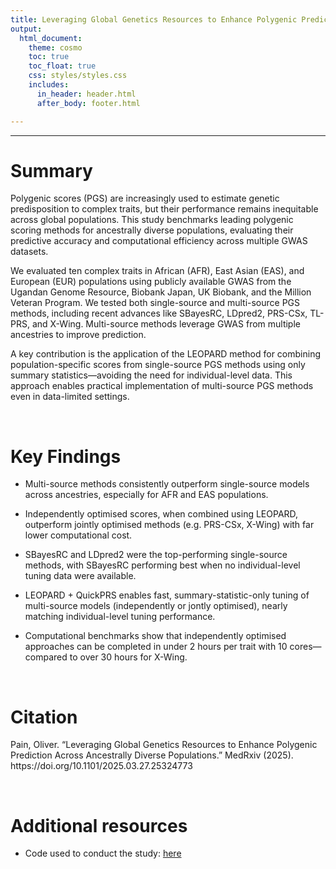 ```yaml
---
title: Leveraging Global Genetics Resources to Enhance Polygenic Prediction Across Ancestrally Diverse Populations
output: 
  html_document:
    theme: cosmo
    toc: true
    toc_float: true
    css: styles/styles.css
    includes:
      in_header: header.html
      after_body: footer.html

---
```


***

# Summary

Polygenic scores (PGS) are increasingly used to estimate genetic predisposition to complex traits, but their performance remains inequitable across global populations. This study benchmarks leading polygenic scoring methods for ancestrally diverse populations, evaluating their predictive accuracy and computational efficiency across multiple GWAS datasets.

We evaluated ten complex traits in African (AFR), East Asian (EAS), and European (EUR) populations using publicly available GWAS from the Ugandan Genome Resource, Biobank Japan, UK Biobank, and the Million Veteran Program. We tested both single-source and multi-source PGS methods, including recent advances like SBayesRC, LDpred2, PRS-CSx, TL-PRS, and X-Wing. Multi-source methods leverage GWAS from multiple ancestries to improve prediction.

A key contribution is the application of the LEOPARD method for combining population-specific scores from single-source PGS methods using only summary statistics—avoiding the need for individual-level data. This approach enables practical implementation of multi-source PGS methods even in data-limited settings.

<br/>

# Key Findings

- Multi-source methods consistently outperform single-source models across ancestries, especially for AFR and EAS populations.

- Independently optimised scores, when combined using LEOPARD, outperform jointly optimised methods (e.g. PRS-CSx, X-Wing) with far lower computational cost.

- SBayesRC and LDpred2 were the top-performing single-source methods, with SBayesRC performing best when no individual-level tuning data were available.

- LEOPARD + QuickPRS enables fast, summary-statistic-only tuning of multi-source models (independently or jontly optimised), nearly matching individual-level tuning performance.

- Computational benchmarks show that independently optimised approaches can be completed in under 2 hours per trait with 10 cores—compared to over 30 hours for X-Wing.

<br/>

# Citation

Pain, Oliver. "Leveraging Global Genetics Resources to Enhance Polygenic Prediction Across Ancestrally Diverse Populations." MedRxiv (2025). https://doi.org/10.1101/2025.03.27.25324773

<br/>

# Additional resources

- Code used to conduct the study: [here](CrossPop.html)

<br/>

<br/>
